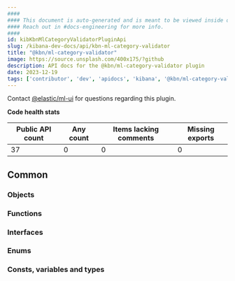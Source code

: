 ```yaml
---
####
#### This document is auto-generated and is meant to be viewed inside our experimental, new docs system.
#### Reach out in #docs-engineering for more info.
####
id: kibKbnMlCategoryValidatorPluginApi
slug: /kibana-dev-docs/api/kbn-ml-category-validator
title: "@kbn/ml-category-validator"
image: https://source.unsplash.com/400x175/?github
description: API docs for the @kbn/ml-category-validator plugin
date: 2023-12-19
tags: ['contributor', 'dev', 'apidocs', 'kibana', '@kbn/ml-category-validator']
---
```




Contact [@elastic/ml-ui](https://github.com/orgs/elastic/teams/ml-ui) for questions regarding this plugin.

**Code health stats**

| Public API count  | Any count | Items lacking comments | Missing exports |
|-------------------|-----------|------------------------|-----------------|
| 37 | 0 | 0 | 0 |

## Common

### Objects
<DocDefinitionList data={kbnMlCategoryValidatorObj.common.objects}/>

### Functions
<DocDefinitionList data={kbnMlCategoryValidatorObj.common.functions}/>

### Interfaces
<DocDefinitionList data={kbnMlCategoryValidatorObj.common.interfaces}/>

### Enums
<DocDefinitionList data={kbnMlCategoryValidatorObj.common.enums}/>

### Consts, variables and types
<DocDefinitionList data={kbnMlCategoryValidatorObj.common.misc}/>


